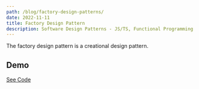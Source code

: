 ```yaml
---
path: /blog/factory-design-patterns/
date: 2022-11-11
title: Factory Design Pattern
description: Software Design Patterns - JS/TS, Functional Programming
---
```


The factory design pattern is a creational design pattern.

## Demo

<NotificationFactory />

[See Code](https://github.com/albho/albert/tree/main/src/components/demos/notification_factory.tsx)
